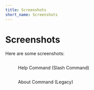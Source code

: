 ```yaml
---
title: Screenshots
short_name: Screenshots
---
```



# Screenshots

Here are some screenshots:

<figure>
    <img
        src={helpScreenshot.src}
        width={600}
        alt=""
        style={{
            width: "100%",
        }}
    />
    <figcaption>
        <p>Help Command (Slash Command)</p>
    </figcaption>
</figure>
<figure>
    <img
        src={aboutScreenshot.src}
        width={600}
        alt=""
        style={{
            width: "100%",
        }}
    />
    <figcaption>
        <p>About Command (Legacy)</p>
    </figcaption>
</figure>
